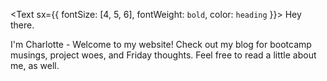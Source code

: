 <Text sx={{ fontSize: [4, 5, 6], fontWeight: `bold`, color: `heading` }}>
  Hey there.
</Text>

I'm Charlotte - Welcome to my website! Check out my blog for bootcamp musings, project woes, and Friday thoughts. Feel free to read a little about me, as well.
